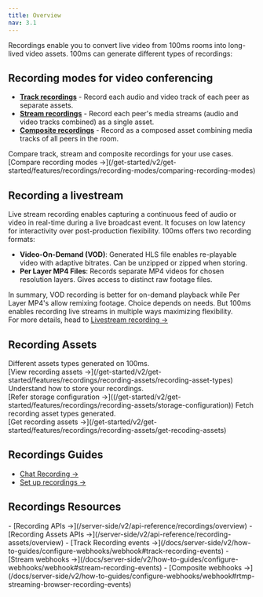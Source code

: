 ```yaml
---
title: Overview
nav: 3.1
---
```


Recordings enable you to convert live video from 100ms rooms into long-lived video assets. 100ms can generate different types of recordings:

## Recording modes for video conferencing
- **[Track recordings](/get-started/v2/get-started/features/recordings/recording-modes/track-recordings)** - Record each audio and video track of each peer as separate assets.
- **[Stream recordings](/get-started/v2/get-started/features/recordings/recording-modes/stream-recording)** - Record each peer's media streams (audio and video tracks combined) as a single asset.
- **[Composite recordings](/get-started/v2/get-started/features/recordings/recording-modes/composite-recordings)** - Record as a composed asset combining media tracks of all peers in the room.

<FlexContainer>
<Callout title="Choosing a recording mode" icon="RecordIcon">
Compare track, stream and composite recordings for your use cases. <br/> [Compare recording modes →](/get-started/v2/get-started/features/recordings/recording-modes/comparing-recording-modes)
</Callout>
</FlexContainer>

## Recording a livestream
Live stream recording enables capturing a continuous feed of audio or video in real-time during a live broadcast event. It focuses on low latency for interactivity over post-production flexibility. 100ms offers two recording formats:

- **Video-On-Demand (VOD)**: Generated HLS file enables re-playable video with adaptive bitrates. Can be unzipped or zipped when storing.
- **Per Layer MP4 Files**: Records separate MP4 videos for chosen resolution layers. Gives access to distinct raw footage files.

In summary, VOD recording is better for on-demand playback while Per Layer MP4's allow remixing footage. Choice depends on needs. But 100ms enables recording live streams in multiple ways maximizing flexibility. <br/> For more details, head to [Livestream recording →](/get-started/v2/get-started/features/recordings/live-stream-recording)


## Recording Assets

<FlexContainer>

<Callout title="Recording asset types" icon="FilesIcon">
Different assets types generated on 100ms. <br/> [View recording assets →](/get-started/v2/get-started/features/recordings/recording-assets/recording-asset-types)
</Callout>

<Callout title="Storage configuration" icon="BoxIcon">
Understand how to store your recordings. <br/> [Refer storage configuration →]((/get-started/v2/get-started/features/recordings/recording-assets/storage-configuration))
</Callout>

<Callout title="Get recording assets" icon="LinkIcon">
Fetch recording asset types generated. <br/> [Get recording assets →](/get-started/v2/get-started/features/recordings/recording-assets/get-recoding-assets)
</Callout>



</FlexContainer>

## Recordings Guides

- [Chat Recording →](/get-started/v2/get-started/features/recordings/chat-recording)
- [Set up recordings →](/get-started/v2/get-started/features/recordings/set-up-recording)


## Recordings Resources
<FlexContainer>

<Callout title="Recording API" icon="LinkIcon">
- [Recording APIs →](/server-side/v2/api-reference/recordings/overview)
- [Recording Assets APIs →](/server-side/v2/api-reference/recording-assets/overview)
</Callout>

<Callout title="Recording Webhooks" icon="ShieldIcon">
- [Track Recording events →](/docs/server-side/v2/how-to-guides/configure-webhooks/webhook#track-recording-events)
- [Stream webhooks →](/docs/server-side/v2/how-to-guides/configure-webhooks/webhook#stream-recording-events)
- [Composite webhooks →](/docs/server-side/v2/how-to-guides/configure-webhooks/webhook#rtmp-streaming-browser-recording-events)
</Callout>
</FlexContainer>